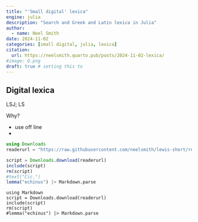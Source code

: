 ```yaml
---
title: "'Small digital' lexica"
engine: julia
description: "Search and Greek and Latin lexica in Julia"
author:
  - name: Neel Smith
date: 2024-11-02
categories: [small digital, julia, lexica] 
citation: 
  url: https://neelsmith.quarto.pub/posts/2024-11-02-lexica/ 
#image: Q.png
draft: true # setting this to
---
```


## Digital lexica


LSJ; LS

Why?

- use off line
- 


```julia
using Downloads
readerurl = "https://raw.githubusercontent.com/neelsmith/lewis-short/refs/heads/main/reader.jl"

script = Downloads.download(readerurl)
include(script)
rm(script)
#text("Cic.") 
lemma("echinus") |> Markdown.parse
```


```
using Markdown
script = Downloads.download(readerurl)
include(script)
rm(script)
#lemma("echinus") |> Markdown.parse
```